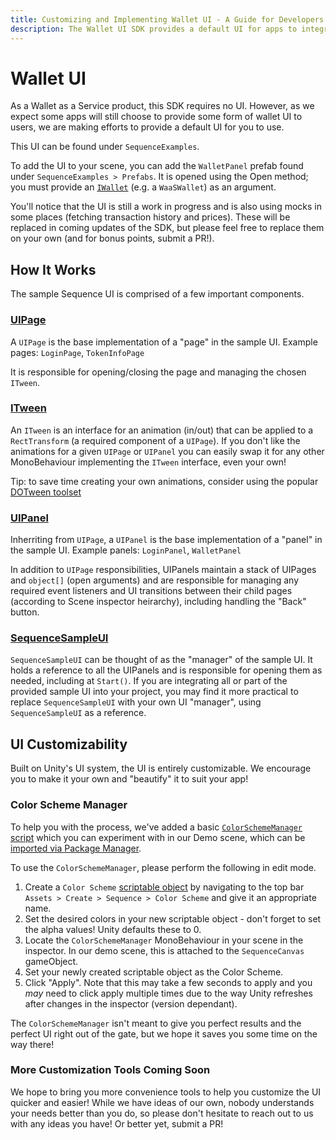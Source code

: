 ```yaml
---
title: Customizing and Implementing Wallet UI - A Guide for Developers
description: The Wallet UI SDK provides a default UI for apps to integrate.
---
```


# Wallet UI

As a Wallet as a Service product, this SDK requires no UI. However, as we expect some apps will still choose to provide some form of wallet UI to users, we are making efforts to provide a default UI for you to use.

This UI can be found under `SequenceExamples`.

To add the UI to your scene, you can add the `WalletPanel` prefab found under `SequenceExamples > Prefabs`. It is opened using the Open method; you must provide an [`IWallet`](https://github.com/0xsequence/sequence-unity/blob/master/Assets/SequenceSDK/WaaS/IWallet.cs) (e.g. a `WaaSWallet`) as an argument.

You'll notice that the UI is still a work in progress and is also using mocks in some places (fetching transaction history and prices). These will be replaced in coming updates of the SDK, but please feel free to replace them on your own (and for bonus points, submit a PR!).

## How It Works
The sample Sequence UI is comprised of a few important components.

### [UIPage](https://github.com/0xsequence/sequence-unity/blob/master/Assets/SequenceExamples/Scripts/UI/UIPage.cs)
A `UIPage` is the base implementation of a "page" in the sample UI. Example pages: `LoginPage`, `TokenInfoPage`

It is responsible for opening/closing the page and managing the chosen `ITween`.

### [ITween](https://github.com/0xsequence/sequence-unity/blob/master/Assets/SequenceExamples/Scripts/Tweening/ITween.cs)
An `ITween` is an interface for an animation (in/out) that can be applied to a `RectTransform` (a required component of a `UIPage`). If you don't like the animations for a given `UIPage` or `UIPanel` you can easily swap it for any other MonoBehaviour implementing the `ITween` interface, even your own!

Tip: to save time creating your own animations, consider using the popular [DOTween toolset](https://assetstore.unity.com/packages/tools/animation/dotween-hotween-v2-27676)

### [UIPanel](https://github.com/0xsequence/sequence-unity/blob/master/Assets/SequenceExamples/Scripts/UI/UIPanel.cs)
Inherriting from `UIPage`, a `UIPanel` is the base implementation of a "panel" in the sample UI. Example panels: `LoginPanel`, `WalletPanel`

In addition to `UIPage` responsibilities, UIPanels maintain a stack of UIPages and `object[]` (open arguments) and are responsible for managing any required event listeners and UI transitions between their child pages (according to Scene inspector heirarchy), including handling the "Back" button.

### [SequenceSampleUI](https://github.com/0xsequence/sequence-unity/blob/master/Assets/SequenceExamples/Scripts/UI/SequenceSampleUI.cs)
`SequenceSampleUI` can be thought of as the "manager" of the sample UI. It holds a reference to all the UIPanels and is responsible for opening them as needed, including at `Start()`. If you are integrating all or part of the provided sample UI into your project, you may find it more practical to replace `SequenceSampleUI` with your own UI "manager", using `SequenceSampleUI` as a reference.

## UI Customizability
Built on Unity's UI system, the UI is entirely customizable. We encourage you to make it your own and "beautify" it to suit your app!

### Color Scheme Manager
To help you with the process, we've added a basic [`ColorSchemeManager` script](https://github.com/0xsequence/sequence-unity/blob/master/Assets/SequenceExamples/Scripts/UI/ColorSchemeManager.cs) which you can experiment with in our Demo scene, which can be [imported via Package Manager](https://docs.sequence.xyz/unity-waas-sdk/installation#samples).

To use the `ColorSchemeManager`, please perform the following in edit mode.

1. Create a `Color Scheme` [scriptable object](https://docs.unity3d.com/Manual/class-ScriptableObject.html) by navigating to the top bar `Assets > Create > Sequence > Color Scheme` and give it an appropriate name.
2. Set the desired colors in your new scriptable object - don't forget to set the alpha values! Unity defaults these to 0.
3. Locate the `ColorSchemeManager` MonoBehaviour in your scene in the inspector. In our demo scene, this is attached to the `SequenceCanvas` gameObject.
4. Set your newly created scriptable object as the Color Scheme.
5. Click "Apply". Note that this may take a few seconds to apply and you <i>may</i> need to click apply multiple times due to the way Unity refreshes after changes in the inspector (version dependant).

The `ColorSchemeManager` isn't meant to give you perfect results and the perfect UI right out of the gate, but we hope it saves you some time on the way there!

### More Customization Tools Coming Soon
We hope to bring you more convenience tools to help you customize the UI quicker and easier! While we have ideas of our own, nobody understands your needs better than you do, so please don't hesitate to reach out to us with any ideas you have! Or better yet, submit a PR!